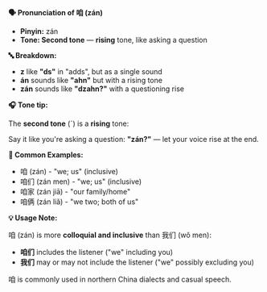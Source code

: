 **🗣️ Pronunciation of 咱 (zán)**

- **Pinyin:** zán
- **Tone: Second tone** — **rising** tone, like asking a question

**🔤 Breakdown:**

- **z** like **"ds"** in "adds", but as a single sound
- **án** sounds like **"ahn"** but with a rising tone
- **zán** sounds like **"dzahn?"** with a questioning rise

**🎧 Tone tip:**

The **second tone** (ˊ) is a **rising** tone:

Say it like you're asking a question: **"zán?"** — let your voice rise at the end.

**📝 Common Examples:**

- 咱 (zán) - "we; us" (inclusive)
- 咱们 (zán men) - "we; us" (inclusive)
- 咱家 (zán jiā) - "our family/home"
- 咱俩 (zán liǎ) - "we two; both of us"

**💡 Usage Note:**

咱 (zán) is more **colloquial and inclusive** than 我们 (wǒ men):

- **咱们** includes the listener ("we" including you)
- **我们** may or may not include the listener ("we" possibly excluding you)

咱 is commonly used in northern China dialects and casual speech.

